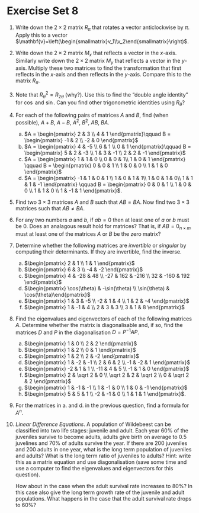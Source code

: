 # Exercise Set 8 {-}


1. Write down the $2\times 2$ matrix $R_\pi$ that rotates a vector anticlockwise by $\pi$. Apply this to a vector $\mathbf{v}=\left(\begin{smallmatrix}v_1\\v_2\end{smallmatrix}\right)$.

1. Write down the $2\times 2$ matrix $M_x$ that reflects a vector in the $x$-axis. Similarly write down the $2\times 2$ matrix $M_y$ that reflects a vector in the $y$-axis. Multiply these two matrices to find the transformation that first reflects in the $x$-axis and then reflects in the $y$-axis. Compare this to the matrix $R_\pi$.

1. Note that $R^2_\theta=R_{2\theta}$ (why?). Use this to find the "double angle identity" for $\cos$ and $\sin$. Can you find other trigonometric identities using $R_\theta$?

1. For each of the following pairs of matrices $A$ and $B$, find (when possible), $A+B$, $A-B$, $A^2$, $B^2$, $AB$, $BA$.

	a. $A = \begin{pmatrix} 2 & 3 \\ 4 & 1 \end{pmatrix}\qquad B = \begin{pmatrix} -1 & 2 \\ -2 & 0 \end{pmatrix}$
	a. $A = \begin{pmatrix} 4 & -5 \\ 6 & 1 \\ 0 & 1 \end{pmatrix}\qquad B = \begin{pmatrix} 5 & 2 & -3 \\ 1 & 3 & -1 \\ 2 & 2 & -1 \end{pmatrix}$
	a. $A = \begin{pmatrix} 1 & 1 & 0 \\ 0 & 0 & 1\\ 1 & 0 & 1 \end{pmatrix} \qquad B = \begin{pmatrix} 0 & 0 & 1 \\ 1 & 0 & 0 \\ 1 & 1 & 0 \end{pmatrix}$
	a. $A = \begin{pmatrix} -1 & 1 & 0 & 1 \\ 1 & 0 & 1 & 1\\ 1 & 0 & 1 & 0\\ 1 & 1 & 1 & -1 \end{pmatrix} \qquad B = \begin{pmatrix} 0 & 0 & 1 \\ 1 & 0 & 0 \\ 1 & 1 & 0 \\ 1 & -1 & 1 \end{pmatrix}$.

1. Find two $3 \times 3$ matrices $A$ and $B$ such that $AB=BA$. Now find two $3 \times 3$ matrices such that $AB\neq BA$.

1. For any two numbers $a$ and $b$, if $ab=0$ then at least one of $a$ or $b$ must be $0$. Does an analagous result hold for matrices? That is, if $AB=0_{n\times m}$ must at least one of the matrices $A$ or $B$ be the zero matrix?

1. Determine whether the following matrices are *invertible* or *singular* by computing their determinants. If they are invertible, find the inverse.
    a. $\begin{pmatrix} 2 & 1 \\ 1 & 1 \end{pmatrix}$
    a. $\begin{pmatrix} 6 & 3 \\ -4 & -2 \end{pmatrix}$
    a. $\begin{pmatrix} 4 & -28 & 48 \\ -27 & 162 & -216 \\ 32 & -160 & 192 \end{pmatrix}$
    a. $\begin{pmatrix} \cos(\theta) & -\sin(\theta) \\ \sin(\theta) & \cos(\theta)\end{pmatrix}$
    a. $\begin{pmatrix} 1 & 3 & -5 \\ -2 & 1 & 4 \\ 1 & 2 & -4 \end{pmatrix}$
    a. $\begin{pmatrix} 1 & -1 & 4 \\ 2 &  3 & 3 \\ 3 &  1 & 8 \end{pmatrix}$


1. Find the eigenvalues and eigenvectors of each of the following matrices $A$. Determine whether the matrix is diagonalisable and, if so, find the matrices $D$ and $P$ in the diagonalisation $D=P^{-1}AP$.

    a. $\begin{pmatrix} 1 & 0 \\ 2 & 2 \end{pmatrix}$
    a. $\begin{pmatrix} 1 & 2 \\ 0 & 1 \end{pmatrix}$
    a. $\begin{pmatrix} 1 & 2 \\ 2 & -2 \end{pmatrix}$
    a. $\begin{pmatrix} 1 & -2 & -1 \\ 2 & 6 & 2 \\ -1 & -2 & 1 \end{pmatrix}$
    a. $\begin{pmatrix} -2 & 1 & 1 \\ -11 & 4 & 5 \\ -1 & 1 & 0 \end{pmatrix}$
    a. $\begin{pmatrix} 2 & \sqrt 2 & 0 \\ \sqrt 2 & 2 & \sqrt 2 \\ 0 & \sqrt 2 & 2 \end{pmatrix}$
    a. $\begin{pmatrix} 1 & -1 & -1 \\ 1 & -1 & 0 \\ 1 & 0 & -1 \end{pmatrix}$
    a. $\begin{pmatrix} 5 & 5 & 1 \\ -2 & -1 & 0 \\ 1 & 1 & 1 \end{pmatrix}$.

1. For the matrices in a. and d. in the previous question, find a formula for $A^n$.

1. *Linear Difference Equations*. A population of Wildebeest can be classified into two life stages: juvenile and adult. Each year $60\%$ of the juveniles survive to become adults, adults give birth on average to $0.5$ juvelines and $70\%$ of adults survive the year. If there are $200$ juveniles and $200$ adults in one year, what is the long term population of juveniles and adults? What is the long term ratio of juveniles to adults? Hint: write this as a matrix equation and use diagonalisation (save some time and use a computer to find the eigenvalues and eigenvectors for this question).

    How about in the case when the adult survival rate increases to $80\%$? In this case also give the long term growth rate of the juvenile and adult populations. What happens in the case that the adult survival rate drops to $60\%$?
